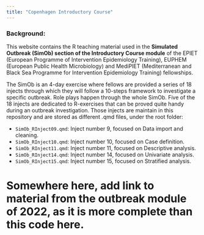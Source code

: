 ```yaml
---
title: "Copenhagen Introductory Course"
---
```


### Background:

This website contains the R teaching material used in the **Simulated Outbreak (SimOb) section of the Introductory Course module** of the EPIET (European Programme of Intervention Epidemiology Training), EUPHEM (European Public Health Microbiology) and MediPIET (Mediterranean and Black Sea Programme for Intervention Epidemiology Training) fellowships.

The SimOb is an 4-day exercise where fellows are provided a series of 18 injects through which they will follow a 10-steps framework to investigate a specific outbreak. Role plays happen through the whole SimOb. Five of the 18 injects are dedicated to R-exercises that can be proved quite handy during an outbreak investigation. Those injects are maintain in this repository and are stored as different .qmd files, under the root folder:

-   `SimOb_RInject09.qmd`: Inject number 9, focused on Data import and cleaning.
-   `SimOb_RInject10.qmd`: Inject number 10, focused on Case definition.
-   `SimOb_RInject11.qmd`: Inject number 11, focused on Descriptive analysis.
-   `SimOb_RInject14.qmd`: Inject number 14, focused on Univariate analysis.
-   `SimOb_RInject15.qmd`: Inject number 15, focused on Stratified analysis.

# Somewhere here, add link to material from the outbreak module of 2022, as it is more complete than this code here.
